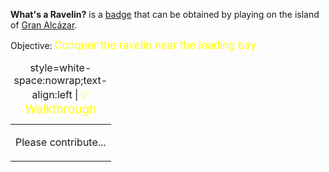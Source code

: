 '''What's a Ravelin?''' is a [[Badges|badge]] that can be obtained by playing on the island of [[Gran Alcázar]].

Objective: <big style="color:yellow">Conquer the ravelin near the loading bay.</big>

{| class="mw-collapsible mw-collapsed"
|+ style=white-space:nowrap;text-align:left | <big style="color:yellow">💡 Walkthrough</big>
|-
| Please contribute...
|}